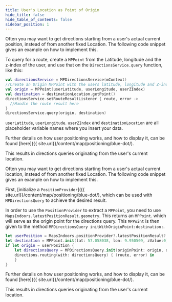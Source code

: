 ```yaml
---
title: User's Location as Point of Origin
hide_title: false
hide_table_of_contents: false
sidebar_position: 1
---
```



<Tabs groupId="users-location-as-origin">
<TabItem value="android" label="Android" default>

Often you may want to get directions starting from a user's actual current position, instead of from another fixed Location. The following code snippet gives an example on how to implement this.

To query for a route, create a `MPPoint` from the Latitude, longitude and the z-index of the user, and use that on the `DirectionsService.query` function, like this:

```kotlin
val directionsService = MPDirectionsService(mContext)
//Create an Origin MPPoint with the users latitude, longitude and Z-index. If no Z-index is available just use 0.0
val origin = MPPoint(userLatitude, userLongitude, userZIndex)
val destination = destinationLocation.getPoint()
directionsService.setRouteResultListener { route, error ->
  //Handle the route result here
}
directionsService.query(origin, destination)
```

`userLatitude`, `userLongitude`. `userZIndex` and `destinationLocation` are all placeholder variable names where you insert your data.

Further details on how user positioning works, and how to display it, can be found [here]({{ site.url}}/content/map/positioning/blue-dot/).

This results in directions queries originating from the user's current location.

</TabItem>
<TabItem value="ios" label="iOS">

Often you may want to get directions starting from a user's actual current location, instead of from another fixed Location. The following code snippet gives an example on how to implement this.

First, [initialize a `PositionProvider`]({{ site.url}}/content/map/positioning/blue-dot/), which can be used with `MPDirectionsQuery` to achieve the desired result.

In order to use the `PositionProvider` to extract a `MPPoint`, you need to use `MapsIndoors.latestPositionResult.geometry`. This returns an `MPPoint`. which will serve as the origin point for the directions query. This `MPPoint` is then given to the method `MPDirectionsQuery initWithOriginPoint:destination:`.

```swift
let userPosition = MapsIndoors.positionProvider?.latestPositionResult?.geometry
let destination = MPPoint.init(lat: 57.058038, lon: 9.950509, zValue:0)!
if let origin = userPosition {
    let directionsQuery = MPDirectionsQuery.init(originPoint: origin, destination: destination)
    directions.routing(with: directionsQuery) { (route, error) in
    }
}
```

Further details on how user positioning works, and how to display it, can be found [here]({{ site.url}}/content/map/positioning/blue-dot/).

This results in directions queries originating from the user's current location.

</TabItem>
</Tabs>